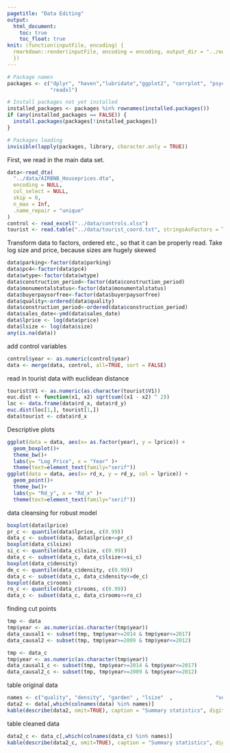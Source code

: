 ```yaml
---
pagetitle: "Data Editing"
output: 
  html_document:
    toc: true
    toc_float: true
knit: (function(inputFile, encoding) {
  rmarkdown::render(inputFile, encoding = encoding, output_dir = "../output") 
  })
---
```


```r
# Package names
packages <- c("dplyr", "haven","lubridate","ggplot2", "corrplot", "psych",
              "readxl")

# Install packages not yet installed
installed_packages <- packages %in% rownames(installed.packages())
if (any(installed_packages == FALSE)) {
  install.packages(packages[!installed_packages])
}

# Packages loading
invisible(lapply(packages, library, character.only = TRUE))
```


First, we read in the main data set. 

```r

data<-read_dta(
  "../data/AIRBNB_Houseprices.dta",
  encoding = NULL,
  col_select = NULL,
  skip = 0,
  n_max = Inf,
  .name_repair = "unique"
)
control <- read_excel("../data/controls.xlsx")
tourist <- read.table("../data/tourist_coord.txt", stringsAsFactors = TRUE)
```

Transform data to factors, ordered etc., so that it can be properly read.
Take log size and price, because sizes are hugely skewed
```r
data$parking<-factor(data$parking)
data$pc4<-factor(data$pc4)
data$wtype<-factor(data$wtype)
data$construction_period<-factor(data$construction_period)
data$monumentalstatus<-factor(data$monumentalstatus)
data$buyerpaysorfree<-factor(data$buyerpaysorfree)
data$quality<-ordered(data$quality)
data$construction_period<-ordered(data$construction_period)
data$sales_date<-ymd(data$sales_date)
data$lprice <- log(data$price)
data$lsize <- log(data$size)
any(is.na(data))
```
add control variables
```r
control$year <- as.numeric(control$year)
data <- merge(data, control, all=TRUE, sort = FALSE)
```

read in tourist data with euclidean distance
```r
tourist$V1 <- as.numeric(as.character(tourist$V1))
euc.dist <- function(x1, x2) sqrt(sum((x1 - x2) ^ 2))
loc <- data.frame(data$rd_x, data$rd_y)
euc.dist(loc[1,], tourist[1,])
data$tourist <- cdata$rd_x
```

Descriptive plots

```r
ggplot(data = data, aes(x= as.factor(year), y = lprice)) +
  geom_boxplot()+
  theme_bw()+
  labs(y= "Log Price", x = "Year" )+
  theme(text=element_text(family="serif"))
ggplot(data = data, aes(x= rd_x, y = rd_y, col = lprice)) +
  geom_point()+
  theme_bw()+
  labs(y= "Rd_y", x = "Rd_x" )+
  theme(text=element_text(family="serif"))

```

data cleansing for robust model
```r
boxplot(data$lprice)
pr_c <- quantile(data$lprice, c(0.99))
data_c <- subset(data, data$lprice<=pr_c)
boxplot(data_c$lsize)
si_c <- quantile(data_c$lsize, c(0.99))
data_c <- subset(data_c, data_c$lsize<=si_c)
boxplot(data_c$density)
de_c <- quantile(data_c$density, c(0.99))
data_c <- subset(data_c, data_c$density<=de_c)
boxplot(data_c$rooms)
ro_c <- quantile(data_c$rooms, c(0.99))
data_c <- subset(data_c, data_c$rooms<=ro_c)
```

finding cut points

```r
tmp <- data
tmp$year <- as.numeric(as.character(tmp$year))
data_causal1 <- subset(tmp, tmp$year>=2014 & tmp$year<=2017)
data_causal2 <- subset(tmp, tmp$year>=2009 & tmp$year<=2012)

tmp <- data_c
tmp$year <- as.numeric(as.character(tmp$year))
data_causal1_c <- subset(tmp, tmp$year>=2014 & tmp$year<=2017)
data_causal2_c <- subset(tmp, tmp$year>=2009 & tmp$year<=2012)

```

table original data
```r
names <- c("quality", "density", "garden" , "lsize"  ,              "volume"  , "rooms", "parking", "buyerpaysorfree" ,    "lprice")
data2 <- data[,which(colnames(data) %in% names)]
kable(describe(data2, omit=TRUE), caption = "Summary statistics", digits=3)
```
table cleaned data

```r
data2_c <- data_c[,which(colnames(data_c) %in% names)]
kable(describe(data2_c, omit=TRUE), caption = "Summary statistics", digits=3)
```